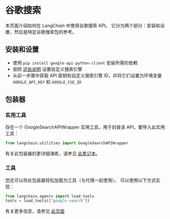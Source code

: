 # 谷歌搜索

本页面介绍如何在 LangChain 中使用谷歌搜索 API。
它分为两个部分：安装和设置，然后是特定谷歌搜索包的参考。

## 安装和设置
- 使用 `pip install google-api-python-client` 安装所需的依赖
- 按照 [这些说明](https://stackoverflow.com/questions/37083058/programmatically-searching-google-in-python-using-custom-search) 设置自定义搜索引擎
- 从前一步骤中获取 API 密钥和自定义搜索引擎 ID，并将它们设置为环境变量 `GOOGLE_API_KEY` 和 `GOOGLE_CSE_ID`

## 包装器

### 实用工具

存在一个 GoogleSearchAPIWrapper 实用工具，用于封装该 API。要导入此实用工具：

```python
from langchain.utilities import GoogleSearchAPIWrapper
```

有关此包装器的更详细演练，请参见 [此笔记本](/docs/modules/agents/tools/integrations/google_search.html)。

### 工具

您还可以将此包装器轻松加载为工具（与代理一起使用）。
可以使用以下方式实现：
```python
from langchain.agents import load_tools
tools = load_tools(["google-search"])
```

有关更多信息，请参见 [此页面](/docs/modules/agents/tools/getting_started.md)
